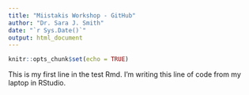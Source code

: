 ```yaml
---
title: "Miistakis Workshop - GitHub"
author: "Dr. Sara J. Smith"
date: "`r Sys.Date()`"
output: html_document
---
```


```r
knitr::opts_chunk$set(echo = TRUE)
```


This is my first line in the test Rmd. I'm writing this line of code from my laptop in RStudio. 